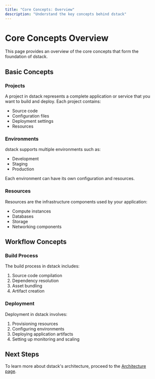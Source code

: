 ```yaml
---
title: "Core Concepts: Overview"
description: "Understand the key concepts behind dstack"
---
```


# Core Concepts Overview

This page provides an overview of the core concepts that form the foundation of dstack.

## Basic Concepts

### Projects

A project in dstack represents a complete application or service that you want to build and deploy. Each project contains:

- Source code
- Configuration files
- Deployment settings
- Resources

### Environments

dstack supports multiple environments such as:

- Development
- Staging
- Production

Each environment can have its own configuration and resources.

### Resources

Resources are the infrastructure components used by your application:

- Compute instances
- Databases
- Storage
- Networking components

## Workflow Concepts

### Build Process

The build process in dstack includes:

1. Source code compilation
2. Dependency resolution
3. Asset bundling
4. Artifact creation

### Deployment

Deployment in dstack involves:

1. Provisioning resources
2. Configuring environments
3. Deploying application artifacts
4. Setting up monitoring and scaling

## Next Steps

To learn more about dstack's architecture, proceed to the [Architecture page](/concepts/architecture).

